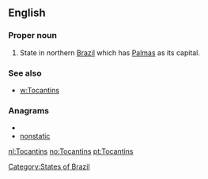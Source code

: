 ==English==

===Proper noun===
{{en-proper noun}}

# State in northern [[Brazil]] which has [[Palmas]] as its capital.

===See also===
* [[w:Tocantins]]

===Anagrams===
* {{alphagram|acinnostt}}
* [[nonstatic#English|nonstatic]]


[[Category:States of Brazil]]

[[nl:Tocantins]]
[[no:Tocantins]]
[[pt:Tocantins]]